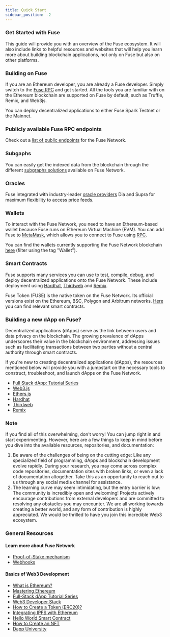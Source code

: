 ```yaml
---
title: Quick Start
sidebar_position: -2
---
```


### Get Started with Fuse

This guide will provide you with an overview of the Fuse ecosystem. It will also include links to helpful resources and websites that will help you learn more about building blockchain applications, not only on Fuse but also on other platforms.

### Building on Fuse

If you are an Ethereum developer, you are already a Fuse developer. Simply switch to the [Fuse RPC](https://docs.fuse.io/docs/basics/getting-started-with-fuse/network-details) and get started. All the tools you are familiar with on the Ethereum blockchain are supported on Fuse by default, such as Truffle, Remix, and Web3js.

You can deploy decentralized applications to either Fuse Spark Testnet or the Mainnet.

### Publicly available Fuse RPC endpoints

Check out a [list of public endpoints](https://docs.fuse.io/docs/basics/getting-started-with-fuse/rpc#fuse-labs) for the Fuse Network.

### Subgaphs

You can easily get the indexed data from the blockchain through the different [subgraphs solutions](https://docs.fuse.io/docs/developers/subgraphs/) available on Fuse Network.

### Oracles

Fuse integrated with industry-leader [oracle providers](https://docs.fuse.io/docs/developers/oracles) Dia and Supra for maximum flexibility to access price feeds.

### Wallets

To interact with the Fuse Network, you need to have an Ethereum-based wallet because Fuse runs on Ethereum Virtual Machine (EVM). You can add Fuse to [MetaMask](https://docs.fuse.io/docs/basics/getting-started-with-fuse/wallets/add-fuse-to-metamask-and-other-wallets), which allows you to connect to Fuse using [RPC](https://docs.fuse.io/docs/basics/getting-started-with-fuse/wallets/add-fuse-to-metamask-and-other-wallets).

You can find the wallets currently supporting the Fuse Network blockchain [here](https://fuse.io/ecosystem) (filter using the tag "Wallet").

### Smart Contracts

Fuse supports many services you can use to test, compile, debug, and deploy decentralized applications onto the Fuse Network. These include deployment using [Hardhat](https://docs.fuse.io/docs/developers/deploying-smart-contracts/using-hardhat), [Thirdweb](https://docs.fuse.io/docs/developers/deploying-smart-contracts/using-thirdweb) and [Remix](https://docs.fuse.io/docs/developers/deploying-smart-contracts/using-remix-and-metamask).

Fuse Token (FUSE) is the native token on the Fuse Network. Its official versions exist on the Ethereum, BSC, Polygon and Arbitrum networks. [Here](https://docs.fuse.io/docs/developers/important-smart-contracts/fuse-token-on-other-chains) you can find relevant smart contracts.

### Building a new dApp on Fuse?

Decentralized applications (dApps) serve as the link between users and data privacy on the blockchain. The growing prevalence of dApps underscores their value in the blockchain environment, addressing issues such as facilitating transactions between two parties without a central authority through smart contracts.

If you're new to creating decentralized applications (dApps), the resources mentioned below will provide you with a jumpstart on the necessary tools to construct, troubleshoot, and launch dApps on the Fuse Network.

- [Full Stack dApp: Tutorial Series](https://kauri.io/#collections/Full%20Stack%20dApp%20Tutorial%20Series/full-stack-dapp-tutorial-series-intro/)
- [Web3.js](https://www.dappuniversity.com/articles/web3-js-intro)
- [Ethers.js](https://docs.ethers.org/v5/)
- [Hardhat](https://docs.fuse.io/docs/developers/deploying-smart-contracts/using-hardhat)
- [Thirdweb](https://docs.fuse.io/docs/developers/deploying-smart-contracts/using-thirdweb)
- [Remix](https://docs.fuse.io/docs/developers/deploying-smart-contracts/using-remix-and-metamask)

### Note

If you find all of this overwhelming, don't worry! You can jump right in and start experimenting. However, here are a few things to keep in mind before you dive into the available resources, repositories, and documentation:

1. Be aware of the challenges of being on the cutting edge: Like any specialized field of programming, dApps and blockchain development evolve rapidly. During your research, you may come across complex code repositories, documentation sites with broken links, or even a lack of documentation altogether. Take this as an opportunity to reach out to us through any social media channel for assistance.
2. The learning curve may seem intimidating, but the entry barrier is low: The community is incredibly open and welcoming! Projects actively encourage contributions from external developers and are committed to resolving any obstacles you may encounter. We are all working towards creating a better world, and any form of contribution is highly appreciated. We would be thrilled to have you join this incredible Web3 ecosystem.

### General Resources



#### Learn more about Fuse Network

- [Proof-of-Stake mechanism](https://news.fuse.io/what-is-proof-of-stake/)
- [Webhooks](https://docs.fuse.io/docs/notification-api/webhooks)

#### Basics of Web3 Development

- [What is Ethereum?](https://blockgeeks.com/guides/ethereum/)
- [Mastering Ethereum](https://github.com/ethereumbook/ethereumbook)
- [Full-Stack dApp Tutorial Series](https://kauri.io/#collections/Full%20Stack%20dApp%20Tutorial%20Series/full-stack-dapp-tutorial-series-intro/)
- [Web3 Developer Stack](https://www.quicknode.com/guides/web3-sdks/the-web3-developer-stack)
- [How to Create a Token (ERC20)?](https://www.quicknode.com/guides/ethereum-development/smart-contracts/how-to-create-and-deploy-an-erc20-token)
- [Integrating IPFS with Ethereum](https://www.quicknode.com/guides/ethereum-development/dapps/how-to-integrate-ipfs-with-ethereum)
- [Hello World Smart Contract](https://docs.alchemy.com/docs/hello-world-smart-contract)
- [How to Create an NFT](https://docs.alchemy.com/docs/how-to-create-an-nft)
- [Dapp University](https://www.youtube.com/channel/UCY0xL8V6NzzFcwzHCgB8orQ)
